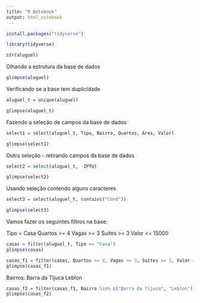 ```yaml
---
title: "R Notebook"
output: html_notebook
---
```



```r
install.packages("tidyverse")

library(tidyverse)

str(aluguel)
```
Olhando a estrutura da base de dados
```r
glimpse(aluguel)
```

Verificando se a base tem duplicidade
```r
aluguel_t = unique(aluguel)

glimpse(aluguel_t)
```
Fazendo a seleção de campos da base de dados
```r
select1 = select(aluguel_t, Tipo, Bairro, Quartos, Area, Valor)

glimpse(select1)
```

Outra seleção - retirando campos da base de dados
```r
select2 = select(aluguel_t, -IPTU)

glimpse(select2)
```

Usando seleção contendo alguns caracteres
```r
select3 = select(aluguel_t, contains("Cond"))

glimpse(select3)
```
Vamos fazer os seguintes filtros na base:

Tipo = Casa
Quartos >= 4
Vagas >= 3
Suites >= 3
Valor <= 15000

```r
casas = filter(aluguel_t, Tipo == "Casa")
glimpse(casas)
```
```r
casas_f1 = filter(casas, Quartos >= 4, Vagas >= 3, Suites >= 3, Valor <= 15000)
glimpse(casas_f1)
```
Bairros:
Barra da Tijuca
Leblon
```r
casas_f2 = filter(casas_f1, Bairro %in% c("Barra da Tijuca", "Leblon"))
glimpse(casas_f2)
```
